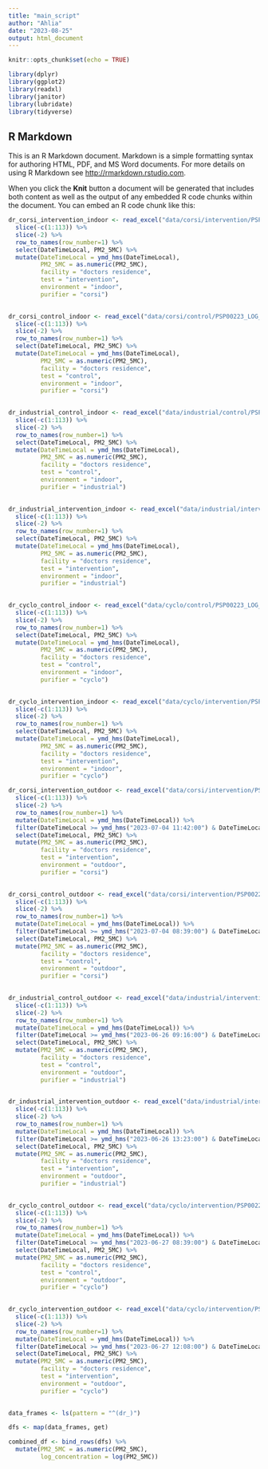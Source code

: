 ```yaml
---
title: "main_script"
author: "Ahlia"
date: "2023-08-25"
output: html_document
---
```


```r
knitr::opts_chunk$set(echo = TRUE)

library(dplyr)
library(ggplot2)
library(readxl)
library(janitor)
library(lubridate)
library(tidyverse)
```

## R Markdown

This is an R Markdown document. Markdown is a simple formatting syntax for authoring HTML, PDF, and MS Word documents. For more details on using R Markdown see <http://rmarkdown.rstudio.com>.

When you click the **Knit** button a document will be generated that includes both content as well as the output of any embedded R code chunks within the document. You can embed an R code chunk like this:

```r
dr_corsi_intervention_indoor <- read_excel("data/corsi/intervention/PSP00223_LOG_2023-07-04T18_46_33UTC_04_07_corsi_____----------.xls") %>%
  slice(-c(1:113)) %>%
  slice(-2) %>%
  row_to_names(row_number=1) %>%
  select(DateTimeLocal, PM2_5MC) %>%
  mutate(DateTimeLocal = ymd_hms(DateTimeLocal),
         PM2_5MC = as.numeric(PM2_5MC),
         facility = "doctors residence",
         test = "intervention",
         environment = "indoor",
         purifier = "corsi")
         
```
```r
dr_corsi_control_indoor <- read_excel("data/corsi/control/PSP00223_LOG_2023-07-04T15_24_07UTC_04_07_no_indoor_----------.xls") %>%
  slice(-c(1:113)) %>%
  slice(-2) %>%
  row_to_names(row_number=1) %>%
  select(DateTimeLocal, PM2_5MC) %>%
  mutate(DateTimeLocal = ymd_hms(DateTimeLocal),
         PM2_5MC = as.numeric(PM2_5MC),
         facility = "doctors residence",
         test = "control",
         environment = "indoor",
         purifier = "corsi")
         

```
```r
dr_industrial_control_indoor <- read_excel("data/industrial/control/PSP00223_LOG_2023-06-26T16_14_40UTC_---------------_----------.xls") %>%
  slice(-c(1:113)) %>%
  slice(-2) %>%
  row_to_names(row_number=1) %>%
  select(DateTimeLocal, PM2_5MC) %>%
  mutate(DateTimeLocal = ymd_hms(DateTimeLocal),
         PM2_5MC = as.numeric(PM2_5MC),
         facility = "doctors residence",
         test = "control",
         environment = "indoor",
         purifier = "industrial")
         

```
```r
dr_industrial_intervention_indoor <- read_excel("data/industrial/intervention/PSP00223_LOG_2023-06-26T20_21_20UTC_indoor_industri excel.xls") %>%
  slice(-c(1:113)) %>%
  slice(-2) %>%
  row_to_names(row_number=1) %>%
  select(DateTimeLocal, PM2_5MC) %>%
  mutate(DateTimeLocal = ymd_hms(DateTimeLocal),
         PM2_5MC = as.numeric(PM2_5MC),
         facility = "doctors residence",
         test = "intervention",
         environment = "indoor",
         purifier = "industrial")
         

```
```r
dr_cyclo_control_indoor <- read_excel("data/cyclo/control/PSP00223_LOG_2023-06-27T15_37_48UTC_27_6_indoor_no__----------.xls") %>%
  slice(-c(1:113)) %>%
  slice(-2) %>%
  row_to_names(row_number=1) %>%
  select(DateTimeLocal, PM2_5MC) %>%
  mutate(DateTimeLocal = ymd_hms(DateTimeLocal),
         PM2_5MC = as.numeric(PM2_5MC),
         facility = "doctors residence",
         test = "control",
         environment = "indoor",
         purifier = "cyclo")
         

```
```r
dr_cyclo_intervention_indoor <- read_excel("data/cyclo/intervention/PSP00223_LOG_2023-06-27T19_06_15UTC_27_06_cyclo_____----------.xls") %>%
  slice(-c(1:113)) %>%
  slice(-2) %>%
  row_to_names(row_number=1) %>%
  select(DateTimeLocal, PM2_5MC) %>%
  mutate(DateTimeLocal = ymd_hms(DateTimeLocal),
         PM2_5MC = as.numeric(PM2_5MC),
         facility = "doctors residence",
         test = "intervention",
         environment = "indoor",
         purifier = "cyclo")
```

```r
dr_corsi_intervention_outdoor <- read_excel("data/corsi/intervention/PSP00225_LOG_2023-07-04T15_37_41UTC_04_07_outdoor___----------.xls") %>%
  slice(-c(1:113)) %>%
  slice(-2) %>%
  row_to_names(row_number=1) %>%
  mutate(DateTimeLocal = ymd_hms(DateTimeLocal)) %>%
  filter(DateTimeLocal >= ymd_hms("2023-07-04 11:42:00") & DateTimeLocal <= ymd_hms("2023-07-04 15:24:00")) %>%
  select(DateTimeLocal, PM2_5MC) %>%
  mutate(PM2_5MC = as.numeric(PM2_5MC),
         facility = "doctors residence",
         test = "intervention",
         environment = "outdoor",
         purifier = "corsi")
         
```
```r
dr_corsi_control_outdoor <- read_excel("data/corsi/intervention/PSP00225_LOG_2023-07-04T15_37_41UTC_04_07_outdoor___----------.xls") %>%
  slice(-c(1:113)) %>%
  slice(-2) %>%
  row_to_names(row_number=1) %>%
  mutate(DateTimeLocal = ymd_hms(DateTimeLocal)) %>%
  filter(DateTimeLocal >= ymd_hms("2023-07-04 08:39:00") & DateTimeLocal <= ymd_hms("2023-07-04 11:41:00")) %>%
  select(DateTimeLocal, PM2_5MC) %>%
  mutate(PM2_5MC = as.numeric(PM2_5MC),
         facility = "doctors residence",
         test = "control",
         environment = "outdoor",
         purifier = "corsi")
         
```
```r
dr_industrial_control_outdoor <- read_excel("data/industrial/intervention/PSP00225_LOG_2023-06-26T16_24_16UTC_Outdoor_112_____----------.xls") %>%
  slice(-c(1:113)) %>%
  slice(-2) %>%
  row_to_names(row_number=1) %>%
  mutate(DateTimeLocal = ymd_hms(DateTimeLocal)) %>%
  filter(DateTimeLocal >= ymd_hms("2023-06-26 09:16:00") & DateTimeLocal <= ymd_hms("2023-06-26 13:13:00")) %>%
  select(DateTimeLocal, PM2_5MC) %>%
  mutate(PM2_5MC = as.numeric(PM2_5MC),
         facility = "doctors residence",
         test = "control",
         environment = "outdoor",
         purifier = "industrial")
         
```
```r
dr_industrial_intervention_outdoor <- read_excel("data/industrial/intervention/PSP00225_LOG_2023-06-26T16_24_16UTC_Outdoor_112_____----------.xls") %>%
  slice(-c(1:113)) %>%
  slice(-2) %>%
  row_to_names(row_number=1) %>%
  mutate(DateTimeLocal = ymd_hms(DateTimeLocal)) %>%
  filter(DateTimeLocal >= ymd_hms("2023-06-26 13:23:00") & DateTimeLocal <= ymd_hms("2023-06-26 15:32:00")) %>%
  select(DateTimeLocal, PM2_5MC) %>%
  mutate(PM2_5MC = as.numeric(PM2_5MC),
         facility = "doctors residence",
         test = "intervention",
         environment = "outdoor",
         purifier = "industrial")
         
```
```r
dr_cyclo_control_outdoor <- read_excel("data/cyclo/intervention/PSP00225_LOG_2023-06-27T15_42_50UTC_27_6_outdoor____----------.xls") %>%
  slice(-c(1:113)) %>%
  slice(-2) %>%
  row_to_names(row_number=1) %>%
  mutate(DateTimeLocal = ymd_hms(DateTimeLocal)) %>%
  filter(DateTimeLocal >= ymd_hms("2023-06-27 08:39:00") & DateTimeLocal <= ymd_hms("2023-06-27 11:38:00")) %>%
  select(DateTimeLocal, PM2_5MC) %>%
  mutate(PM2_5MC = as.numeric(PM2_5MC),
         facility = "doctors residence",
         test = "control",
         environment = "outdoor",
         purifier = "cyclo")
         
```
```r
dr_cyclo_intervention_outdoor <- read_excel("data/cyclo/intervention/PSP00225_LOG_2023-06-27T15_42_50UTC_27_6_outdoor____----------.xls") %>%
  slice(-c(1:113)) %>%
  slice(-2) %>%
  row_to_names(row_number=1) %>%
  mutate(DateTimeLocal = ymd_hms(DateTimeLocal)) %>%
  filter(DateTimeLocal >= ymd_hms("2023-06-27 12:08:00") & DateTimeLocal <= ymd_hms("2023-06-27 15:15:30")) %>%
  select(DateTimeLocal, PM2_5MC) %>%
  mutate(PM2_5MC = as.numeric(PM2_5MC),
         facility = "doctors residence",
         test = "intervention",
         environment = "outdoor",
         purifier = "cyclo")
         
```

```r

data_frames <- ls(pattern = "^(dr_)")

dfs <- map(data_frames, get)

combined_df <- bind_rows(dfs) %>%
  mutate(PM2_5MC = as.numeric(PM2_5MC),
         log_concentration = log(PM2_5MC))

```

